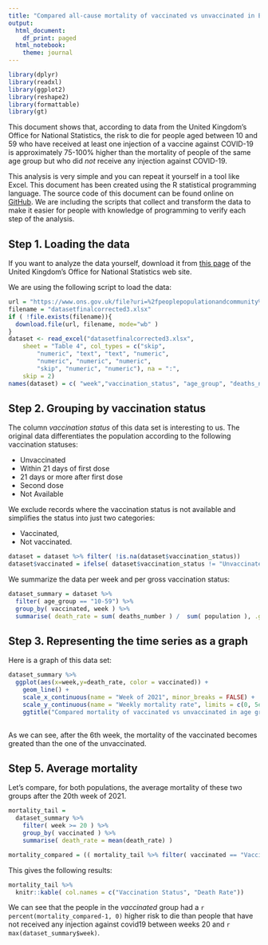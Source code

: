```yaml
---
title: "Compared all-cause mortality of vaccinated vs unvaccinated in England"
output:
  html_document:
    df_print: paged
  html_notebook:
    theme: journal
---
```


```r
library(dplyr)
library(readxl)
library(ggplot2)
library(reshape2)
library(formattable)
library(gt)
```

This document shows that, according to data from the United Kingdom's Office for National Statistics, the risk to die for people aged between 10 and 59 who have 
received at least one injection of a vaccine against COVID-19 is approximately 75-100% higher than the mortality of people of the same age group but who did
*not* receive any injection against COVID-19.

This analysis is very simple and you can repeat it yourself in a tool like Excel. This document has been created using the R statistical programming language. The source code of this document can be found online on [GitHub](https://github.com/gfraiteur/mortality/blob/main/mortality_vaccinated_uk.Rmd). We are including the scripts that collect and transform the data to make it easier for people with knowledge of programming to verify each step of the analysis.



## Step 1. Loading the data

If you want to analyze the data yourself, download it from [this page](https://www.ons.gov.uk/peoplepopulationandcommunity/birthsdeathsandmarriages/deaths/datasets/deathsbyvaccinationstatusengland) of the United Kingdom's Office for National Statistics web site.

We are using the following script to load the data:

```r
url = "https://www.ons.gov.uk/file?uri=%2fpeoplepopulationandcommunity%2fbirthsdeathsandmarriages%2fdeaths%2fdatasets%2fdeathsbyvaccinationstatusengland%2fdeathsoccurringbetween2januaryand24september2021/datasetfinalcorrected3.xlsx"
filename = "datasetfinalcorrected3.xlsx"
if ( !file.exists(filename)){
  download.file(url, filename, mode="wb" )
}
dataset <- read_excel("datasetfinalcorrected3.xlsx", 
    sheet = "Table 4", col_types = c("skip", 
        "numeric", "text", "text", "numeric", 
        "numeric", "numeric", "numeric", 
        "skip", "numeric", "numeric"), na = ":", 
    skip = 2)
names(dataset) = c( "week","vaccination_status", "age_group", "deaths_number", "population", "population_total", "death_rate", "death_rate_min", "death_date_max")

```

## Step 2. Grouping by vaccination status

The column *vaccination status* of this data set is interesting to us. The original data differentiates the population according to the following vaccination statuses:

* Unvaccinated
* Within 21 days of first dose
* 21 days or more after first dose
* Second dose
* Not Available

We exclude records where the vaccination status is not available and simplifies the status into just two categories:

* Vaccinated,
* Not vaccinated.

```r
dataset = dataset %>% filter( !is.na(dataset$vaccination_status))
dataset$vaccinated = ifelse( dataset$vaccination_status != "Unvaccinated", "Vaccinated", "Unvaccinated" )
```

We summarize the data per week and per gross vaccination status:

```r
dataset_summary = dataset %>%
  filter( age_group == "10-59") %>%
  group_by( vaccinated, week ) %>%
  summarise( death_rate = sum( deaths_number ) /  sum( population ), .groups = 'drop')
```

## Step 3. Representing the time series as a graph

Here is a graph of this data set:


```r

dataset_summary %>%
  ggplot(aes(x=week,y=death_rate, color = vaccinated)) +
    geom_line() +
    scale_x_continuous(name = "Week of 2021", minor_breaks = FALSE) +
    scale_y_continuous(name = "Weekly mortality rate", limits = c(0, 5e-05)) +
    ggtitle("Compared mortality of vaccinated vs unvaccinated in age group 10-59")
  
```

As we can see, after the 6th week, the mortality of the vaccinated becomes greated than the one of the unvaccinated.

## Step 5. Average mortality

Let's compare, for both populations, the average mortality of these two groups after the 20th week of 2021. 

```r

mortality_tail =
  dataset_summary %>%
    filter( week >= 20 ) %>%
    group_by( vaccinated ) %>%
    summarise( death_rate = mean(death_rate) )

mortality_compared = (( mortality_tail %>% filter( vaccinated == "Vaccinated"))$death_rate) / (( mortality_tail %>% filter( vaccinated == "Unvaccinated"))$death_rate)


```

This gives the following results:

```r
mortality_tail %>%
  knitr::kable( col.names = c("Vaccination Status", "Death Rate"))


```

We can see that the people in the *vaccinated* group had a `r percent(mortality_compared-1, 0)` higher risk to die than people that have not received any injection against covid19 between weeks 20 and `r max(dataset_summary$week)`.

